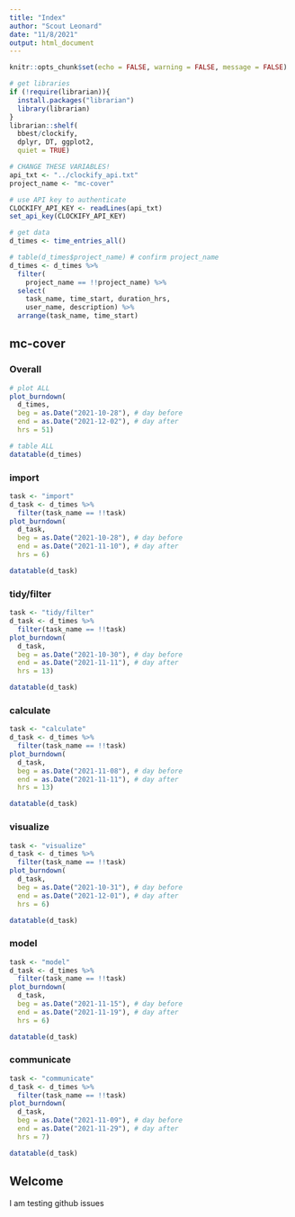 ```yaml
---
title: "Index"
author: "Scout Leonard"
date: "11/8/2021"
output: html_document
---
```


```r
knitr::opts_chunk$set(echo = FALSE, warning = FALSE, message = FALSE)
```

```r
# get libraries
if (!require(librarian)){
  install.packages("librarian")
  library(librarian)
}
librarian::shelf(
  bbest/clockify,
  dplyr, DT, ggplot2,
  quiet = TRUE)

# CHANGE THESE VARIABLES!
api_txt <- "../clockify_api.txt"
project_name <- "mc-cover"

# use API key to authenticate
CLOCKIFY_API_KEY <- readLines(api_txt)
set_api_key(CLOCKIFY_API_KEY)

# get data
d_times <- time_entries_all()

# table(d_times$project_name) # confirm project_name
d_times <- d_times %>%
  filter(
    project_name == !!project_name) %>%
  select(
    task_name, time_start, duration_hrs, 
    user_name, description) %>% 
  arrange(task_name, time_start)
```

## mc-cover {.tabset}

### Overall

```r
# plot ALL
plot_burndown(
  d_times,
  beg = as.Date("2021-10-28"), # day before
  end = as.Date("2021-12-02"), # day after
  hrs = 51)

# table ALL
datatable(d_times)
```

### import

```r
task <- "import"
d_task <- d_times %>% 
  filter(task_name == !!task)
plot_burndown(
  d_task,
  beg = as.Date("2021-10-28"), # day before
  end = as.Date("2021-11-10"), # day after
  hrs = 6)

datatable(d_task)
```

### tidy/filter

```r
task <- "tidy/filter"
d_task <- d_times %>% 
  filter(task_name == !!task)
plot_burndown(
  d_task,
  beg = as.Date("2021-10-30"), # day before
  end = as.Date("2021-11-11"), # day after
  hrs = 13)

datatable(d_task)
```

### calculate

```r
task <- "calculate"
d_task <- d_times %>% 
  filter(task_name == !!task)
plot_burndown(
  d_task,
  beg = as.Date("2021-11-08"), # day before
  end = as.Date("2021-11-11"), # day after
  hrs = 13)

datatable(d_task)
```

### visualize

```r
task <- "visualize"
d_task <- d_times %>% 
  filter(task_name == !!task)
plot_burndown(
  d_task,
  beg = as.Date("2021-10-31"), # day before
  end = as.Date("2021-12-01"), # day after
  hrs = 6)

datatable(d_task)
```
### model

```r
task <- "model"
d_task <- d_times %>% 
  filter(task_name == !!task)
plot_burndown(
  d_task,
  beg = as.Date("2021-11-15"), # day before
  end = as.Date("2021-11-19"), # day after
  hrs = 6)

datatable(d_task)
```

### communicate

```r
task <- "communicate"
d_task <- d_times %>% 
  filter(task_name == !!task)
plot_burndown(
  d_task,
  beg = as.Date("2021-11-09"), # day before
  end = as.Date("2021-11-29"), # day after
  hrs = 7)

datatable(d_task)
```

## Welcome
I am testing github issues

